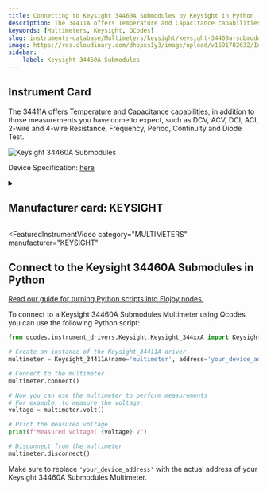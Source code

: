 ```yaml
---
title: Connecting to Keysight 34460A Submodules by Keysight in Python
description: The 34411A offers Temperature and Capacitance capabilities, in addition to those measurements you have come to expect, such as DCV, ACV, DCI, ACI, 2-wire and 4-wire Resistance, Frequency, Period, Continuity and Diode Test.
keywords: [Multimeters, Keysight, QCodes] 
slug: instruments-database/Multimeters/keysight/keysight-34460a-submodules 
image: https://res.cloudinary.com/dhopxs1y3/image/upload/v1691782632/Instruments/Multimeters/Keysight-34460A-Submodules/Keysight-34460A-Submodules.jpg
sidebar:
    label: Keysight 34460A Submodules 
---
```



## Instrument Card

The 34411A offers Temperature and Capacitance capabilities, in addition to those measurements you have come to expect, such as DCV, ACV, DCI, ACI, 2-wire and 4-wire Resistance, Frequency, Period, Continuity and Diode Test.

![Keysight 34460A Submodules](https://res.cloudinary.com/dhopxs1y3/image/upload/v1691782632/Instruments/Multimeters/Keysight-34460A-Submodules/Keysight-34460A-Submodules.jpg)

Device Specification: [here](https://www.keysight.com/us/en/assets/7018-03846/data-sheets/5991-1983.pdf)

<details style={{ marginTop: "15px"}}>
<summary><h2 style={{display:'inline'}}>Manufacturer card: KEYSIGHT</h2></summary>

![KEYSIGHT](https://res.cloudinary.com/dhopxs1y3/image/upload/v1692125973/Instruments/Vendor%20Logos/Keysight.png)

Keysight Technologies, or Keysight, is an American company that manufactures electronics test and measurement equipment and software

- Headquarters: USA
- Yearly Revenue (millions, USD): 5420
- Vendor Website: [here](https://www.keysight.com/us/en/home.html)

</details>


<FeaturedInstrumentVideo
  category="MULTIMETERS"
  manufacturer="KEYSIGHT"
></FeaturedInstrumentVideo>

## Connect to the Keysight 34460A Submodules in Python

[Read our guide for turning Python scripts into Flojoy nodes.](https://docs.flojoy.ai/contribution/blocks/custom-flojoy-block/)



<Tabs>
<TabItem value="Flojoy" label="Flojoy" className="flojoy-instrument-tabs">

<NodeCardCollection category="MULTIMETERS" manufacturer="Keysight"></NodeCardCollection>

</TabItem>
<TabItem value="QCodes" label="QCodes">

To connect to a Keysight 34460A Submodules Multimeter using Qcodes, you can use the following Python script:

```python
from qcodes.instrument_drivers.Keysight.Keysight_344xxA import Keysight_34411A

# Create an instance of the Keysight_34411A driver
multimeter = Keysight_34411A(name='multimeter', address='your_device_address')

# Connect to the multimeter
multimeter.connect()

# Now you can use the multimeter to perform measurements
# For example, to measure the voltage:
voltage = multimeter.volt()

# Print the measured voltage
print(f"Measured voltage: {voltage} V")

# Disconnect from the multimeter
multimeter.disconnect()
```

Make sure to replace `'your_device_address'` with the actual address of your Keysight 34460A Submodules Multimeter.

</TabItem>
</Tabs>